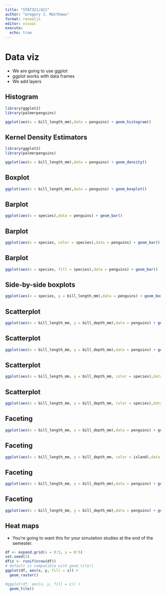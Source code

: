 ```yaml
---
title: "STAT321/421"
author: "Gregory J. Matthews"
format: revealjs
editor: visual
execute: 
  echo: true
---
```


# Data viz
 
 - We are going to use ggplot
 - ggplot works with data frames
 - We add layers

## Histogram
```r
library(ggplot2)
library(palmerpenguins)

ggplot(aes(x = bill_length_mm),data = penguins) + geom_histogram()

```

## Kernel Density Estimators
```r
library(ggplot2)
library(palmerpenguins)

ggplot(aes(x = bill_length_mm),data = penguins) + geom_density()

```

## Boxplot 

```r
ggplot(aes(x = bill_length_mm),data = penguins) + geom_boxplot()
```

## Barplot 

```r
ggplot(aes(x = species),data = penguins) + geom_bar()
```

## Barplot 

```r
ggplot(aes(x = species, color = species),data = penguins) + geom_bar()
```

## Barplot 

```r
ggplot(aes(x = species, fill = species),data = penguins) + geom_bar()
```

## Side-by-side boxplots
```r
ggplot(aes(x = species, y = bill_length_mm),data = penguins) + geom_boxplot()
```

## Scatterplot 

```r
ggplot(aes(x = bill_length_mm, y = bill_depth_mm),data = penguins) + geom_point()
```

## Scatterplot 

```r
ggplot(aes(x = bill_length_mm, y = bill_depth_mm),data = penguins) + geom_point(color = "salmon")
```

## Scatterplot 

```r
ggplot(aes(x = bill_length_mm, y = bill_depth_mm, color = species),data = penguins) + geom_point()
```

## Scatterplot 

```r
ggplot(aes(x = bill_length_mm, y = bill_depth_mm, color = species),data = penguins) + geom_point() + geom_smooth()
```

## Faceting

```r
ggplot(aes(x = bill_length_mm, y = bill_depth_mm),data = penguins) + geom_point() + geom_smooth() + facet_grid(~species)
```

## Faceting

```r
ggplot(aes(x = bill_length_mm, y = bill_depth_mm, color = island),data = penguins) + geom_point() + geom_smooth() + facet_grid(~species)
```

## Faceting

```r
ggplot(aes(x = bill_length_mm, y = bill_depth_mm),data = penguins) + geom_point() + geom_smooth() + facet_grid(species~1)
```

## Faceting

```r
ggplot(aes(x = bill_length_mm, y = bill_depth_mm),data = penguins) + geom_point() + geom_smooth() + facet_grid(species~island)
```


## Heat maps

 - You're going to want this for your simulation studies at the end of the semester.   
 
```r
df <- expand.grid(x = 0:5, y = 0:5)
set.seed(1)
df$z <- runif(nrow(df))
# default is compatible with geom_tile()
ggplot(df, aes(x, y, fill = z)) +
  geom_raster()

#ggplot(df, aes(x, y, fill = z)) +
  geom_tile()
```


## 

